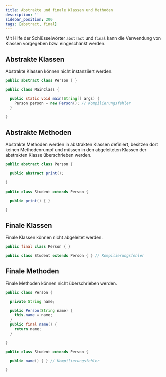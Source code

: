 ```yaml
---
title: Abstrakte und finale Klassen und Methoden
description: ''
sidebar_position: 200
tags: [abstract, final]
---
```



Mit Hilfe der Schlüsselwörter `abstract` und `final` kann die Verwendung von
Klassen vorgegeben bzw. eingeschänkt werden.

## Abstrakte Klassen

Abstrakte Klassen können nicht instanziiert werden.

<Tabs>
  <TabItem value="a" label="Abstrakte Klasse" default>

```java title="Person.java" showLineNumbers
public abstract class Person { }
```

  </TabItem>
  <TabItem value="b" label="Startklasse">

```java title="MainClass.java" showLineNumbers
public class MainClass {

  public static void main(String[] args) {
    Person person = new Person(); // Kompilierungsfehler
  }

}
```

  </TabItem>
</Tabs>

## Abstrakte Methoden

Abstrakte Methoden werden in abstrakten Klassen definiert, besitzen dort keinen
Methodenrumpf und müssen in den abgeleiteten Klassen der abstrakten Klasse
überschrieben werden.

<Tabs>
  <TabItem value="a" label="Abstrakte Klasse mit abstrakter Methode" default>

```java title="Person.java" showLineNumbers
public abstract class Person {

  public abstract print();

}
```

  </TabItem>
  <TabItem value="b" label="Startklasse">

```java title="Student.java" showLineNumbers
public class Student extends Person {

  public print() { }

}
```

  </TabItem>
</Tabs>

## Finale Klassen

Finale Klassen können nicht abgeleitet werden.

<Tabs>
  <TabItem value="a" label="Finale Klasse" default>

```java title="Person.java" showLineNumbers
public final class Person { }
```

  </TabItem>
  <TabItem value="b" label="Unterklasse">

```java title="Student.java" showLineNumbers
public class Student extends Person { } // Kompilierungsfehler
```

  </TabItem>
</Tabs>

## Finale Methoden

Finale Methoden können nicht überschrieben werden.

<Tabs>
  <TabItem value="a" label="Oberklasse mit finaler Methode" default>

```java title="Person.java" showLineNumbers
public class Person {

  private String name;

  public Person(String name) {
    this.name = name;
  }
  public final name() {
    return name;
  }

}
```

  </TabItem>
  <TabItem value="b" label="Unterklasse">

```java title="Student.java" showLineNumbers
public class Student extends Person {

  public name() { } // Kompilierungsfehler

}
```

  </TabItem>
</Tabs>
